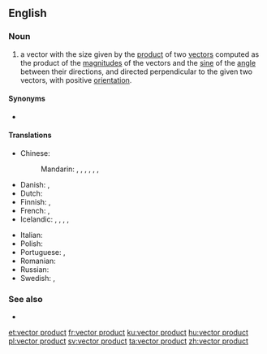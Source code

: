 ==English==
{{wikipedia}}

===Noun===
{{en-noun|head=[[vector]] [[product]]}}

# {{lb|en|vector}} a vector with the size given by the [[product]] of two [[vector]]s computed as the product of the [[magnitude]]s of the vectors and the [[sine]] of the [[angle]] between their directions, and directed perpendicular to the given two vectors, with positive [[orientation]].

====Synonyms====
* {{l|en|cross product}}

====Translations====
{{trans-top|vector with size given by the product of two vectors}}
* Chinese:
*: Mandarin: {{t|cmn|向量積|sc=Hani}}, {{t|cmn|向量积|tr=xiàngliàngjī|sc=Hani}}, {{t|cmn|矢量積|sc=Hani}}, {{t|cmn|矢量积|tr=shǐliàngjī|sc=Hani}}, {{t+|cmn|矢積|sc=Hani}}, {{t+|cmn|矢积|tr=shǐjī|sc=Hani}}, {{t|cmn|矢值|tr=shǐzhí|sc=Hani}}
* Danish: {{t|da|vektorprodukt|n}}, {{t|da|krydsprodukt|n}}
* Dutch: {{t|nl|kruisproduct|n}}
* Finnish: {{t|fi|vektoritulo}}, {{t|fi|ristitulo}}
* French: {{t|fr|produit vectoriel|m}}, {{t|fr|produit extérieur|m}}
* Icelandic: {{t|is|krossfeldi|n}}, {{t|is|krossmargfeldi|n}}, {{t|is|vigurfeldi|n}}, {{t|is|vigurmargfeldi|n}}, {{t|is|vektormargfeldi|n}}
{{trans-mid}}
* Italian: {{t+|it|prodotto vettoriale|m}}
* Polish: {{t|pl|iloczyn wektorowy|m}}
* Portuguese: {{t|pt|[[produto]] [[vectorial]]|m}}, {{t|pt|produto externo|m}}
* Romanian: {{t|ro|produs vectorial|n}}
* Russian: {{t|ru|ве́кторное произведе́ние|n}}
* Swedish: {{t+|sv|vektorprodukt|c}}, {{t+|sv|kryssprodukt|c}}
{{trans-bottom}}

===See also===
* {{l|en|scalar product}}

[[et:vector product]]
[[fr:vector product]]
[[ku:vector product]]
[[hu:vector product]]
[[pl:vector product]]
[[sv:vector product]]
[[ta:vector product]]
[[zh:vector product]]